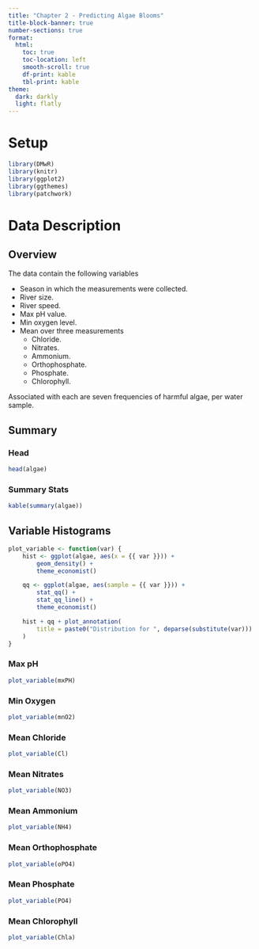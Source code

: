 ```yaml
---
title: "Chapter 2 - Predicting Algae Blooms"
title-block-banner: true
number-sections: true
format:
  html:
    toc: true
    toc-location: left
    smooth-scroll: true
    df-print: kable
    tbl-print: kable
theme:
  dark: darkly
  light: flatly
---
```


# Setup
```r
library(DMwR)
library(knitr)
library(ggplot2)
library(ggthemes)
library(patchwork)
```

# Data Description
## Overview
The data contain the following variables

* Season in which the measurements were collected.
* River size.
* River speed.
* Max pH value.
* Min oxygen level.
* Mean over three measurements
  * Chloride.
  * Nitrates.
  * Ammonium.
  * Orthophosphate.
  * Phosphate.
  * Chlorophyll.

Associated with each are seven frequencies of harmful algae, per water sample.

## Summary
### Head
```r
head(algae)
```

### Summary Stats
```r
kable(summary(algae))
```

## Variable Histograms
```r
plot_variable <- function(var) {
    hist <- ggplot(algae, aes(x = {{ var }})) +
        geom_density() +
        theme_economist()

    qq <- ggplot(algae, aes(sample = {{ var }})) +
        stat_qq() +
        stat_qq_line() +
        theme_economist()

    hist + qq + plot_annotation(
        title = paste0("Distribution for ", deparse(substitute(var)))
    )
}
```

### Max pH
```r
plot_variable(mxPH)
```

### Min Oxygen
```r
plot_variable(mnO2)
```

### Mean Chloride
```r
plot_variable(Cl)
```

### Mean Nitrates
```r
plot_variable(NO3)
```

### Mean Ammonium
```r
plot_variable(NH4)
```

### Mean Orthophosphate
```r
plot_variable(oPO4)
```

### Mean Phosphate
```r
plot_variable(PO4)
```

### Mean Chlorophyll
```r
plot_variable(Chla)
```
